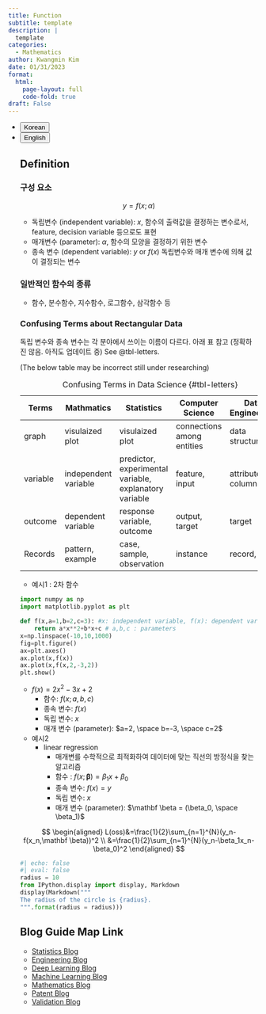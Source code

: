 ```yaml
---
title: Function
subtitle: template
description: |
  template
categories:
  - Mathematics
author: Kwangmin Kim
date: 01/31/2023
format: 
  html:
    page-layout: full
    code-fold: true
draft: False
---
```



<ul class="nav nav-pills" id="language-tab" role="tablist">
  <li class="nav-item" role="presentation">
    <button class="nav-link active" id="Korean-tab" data-bs-toggle="tab" data-bs-target="#Korean" type="button" role="tab" aria-controls="Korean" aria-selected="true">Korean</button>
  </li>
  <li class="nav-item" role="presentation">
    <button class="nav-link" id="English-tab" data-bs-toggle="tab" data-bs-target="#English" type="button" role="tab" aria-controls="knitr" aria-selected="false">English</button>
  </li>

<div class="tab-content" id="language-tabcontent">

<div class="tab-pane fade  show active" id="Korean" role="tabpanel" aria-labelledby="Korean-tab">

## Definition

### 구성 요소
$$
y=f(x;\alpha)
$$

* 독립변수 (independent variable): $x$, 함수의 출력값을 결정하는 변수로서, feature, decision variable 등으로도 표현
* 매개변수 (parameter): $\alpha$,  함수의 모양을 결정하기 위한 변수
* 종속 변수 (dependent variable): $y$ or $f(x)$ 독립변수와 매개 변수에 의해 값이 결정되는 변수

### 일반적인 함수의 종류

* 함수, 분수함수, 지수함수, 로그함수, 삼각함수 등

### Confusing Terms about Rectangular Data

독립 변수와 종속 변수는 각 분야에서 쓰이는 이름이 다르다. 아래 표 참고 (정확하진 않음. 아직도 업데이트 중) See @tbl-letters.

(The below table may be incorrect still under researching)

|   Terms  | Mathmatics            | Statistics                                             | Computer Science           | Data Engineering |
|----------|-----------------------|--------------------------------------------------------|----------------------------|------------------|
| graph    | visulaized plot       | visulaized plot                                        | connections among entities | data structure   |
| variable | independent variable  | predictor, experimental variable, explanatory variable | feature, input             | attribute, column|
| outcome  | dependent variable    | response variable, outcome                             |  output, target            | target           |
| Records  | pattern, example      | case, sample, observation                              |  instance                  | record, row      |

: Confusing Terms in Data Science {#tbl-letters}



* 예시1 : 2차 함수

```python
import numpy as np
import matplotlib.pyplot as plt

def f(x,a=1,b=2,c=3): #x: independent variable, f(x): dependent variable
    return a*x**2+b*x+c # a,b,c : parameters
x=np.linspace(-10,10,1000)
fig=plt.figure()
ax=plt.axes()
ax.plot(x,f(x))
ax.plot(x,f(x,2,-3,2))
plt.show()

```

* $f(x)=2x^2-3x+2$
  * 함수: $f(x;a,b,c)$
  * 종속 변수: $f(x)$
  * 독립 변수: $x$
  * 매개 변수 (parameter): $a=2, \space b=-3, \space c=2$

* 예시2
  * linear regression 
    * 매개변를 수학적으로 최적화하여 데이터에 맞는 직선의 방정식을 찾는 알고리즘
    * 함수 : $f(x;\mathbf \beta)=\beta_1x+\beta_0$ 
    * 종속 변수: $f(x)=y$ 
    * 독립 변수: $x$
    * 매개 변수 (parameter): $\mathbf \beta = (\beta_0, \space \beta_1)$

$$
\begin{aligned}
L(oss)&=\frac{1}{2}\sum_{n=1}^{N}(y_n-f(x_n,\mathbf \beta))^2 \\
&=\frac{1}{2}\sum_{n=1}^{N}(y_n-\beta_1x_n-\beta_0)^2 
\end{aligned}
$$


</div>

<div class="tab-pane fade" id="English" role="tabpanel" aria-labelledby="English-tab">


</div>

```python
#| echo: false
#| eval: false 
radius = 10
from IPython.display import display, Markdown
display(Markdown("""
The radius of the circle is {radius}.
""".format(radius = radius)))
```


## Blog Guide Map Link

* [Statistics Blog](../guide_map/index.qmd)
* [Engineering Blog](../../Engineering/guide_map/index.qmd)
* [Deep Learning Blog](../../DL/guide_map/index.qmd)
* [Machine Learning Blog](../../ML/guide_map/index.qmd)
* [Mathematics Blog](../../Mathmatics/guide_map/index.qmd)
* [Patent Blog](../../Patent/guide_map/index.qmd)
* [Validation Blog](../../Validation/guide_map/index.qmd)